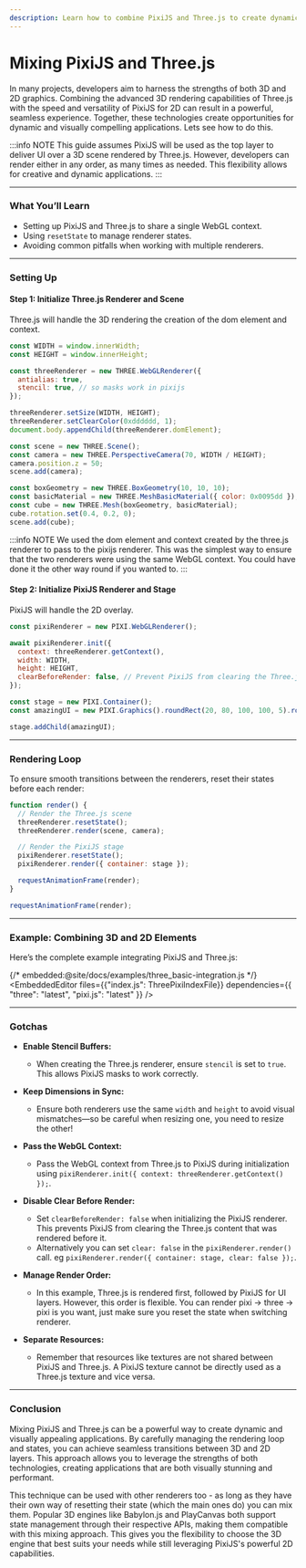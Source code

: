 ```yaml
---
description: Learn how to combine PixiJS and Three.js to create dynamic applications that leverage both 2D and 3D graphics.
---
```



# Mixing PixiJS and Three.js

In many projects, developers aim to harness the strengths of both 3D and 2D graphics. Combining the advanced 3D rendering capabilities of Three.js with the speed and versatility of PixiJS for 2D can result in a powerful, seamless experience. Together, these technologies create opportunities for dynamic and visually compelling applications. Lets see how to do this.

:::info NOTE
This guide assumes PixiJS will be used as the top layer to deliver UI over a 3D scene rendered by Three.js. However, developers can render either in any order, as many times as needed. This flexibility allows for creative and dynamic applications.
:::

---

### What You’ll Learn

- Setting up PixiJS and Three.js to share a single WebGL context.
- Using `resetState` to manage renderer states.
- Avoiding common pitfalls when working with multiple renderers.

---

### Setting Up

#### Step 1: Initialize Three.js Renderer and Scene

Three.js will handle the 3D rendering the creation of the dom element and context.

```javascript
const WIDTH = window.innerWidth;
const HEIGHT = window.innerHeight;

const threeRenderer = new THREE.WebGLRenderer({
  antialias: true,
  stencil: true, // so masks work in pixijs
});

threeRenderer.setSize(WIDTH, HEIGHT);
threeRenderer.setClearColor(0xdddddd, 1);
document.body.appendChild(threeRenderer.domElement);

const scene = new THREE.Scene();
const camera = new THREE.PerspectiveCamera(70, WIDTH / HEIGHT);
camera.position.z = 50;
scene.add(camera);

const boxGeometry = new THREE.BoxGeometry(10, 10, 10);
const basicMaterial = new THREE.MeshBasicMaterial({ color: 0x0095dd });
const cube = new THREE.Mesh(boxGeometry, basicMaterial);
cube.rotation.set(0.4, 0.2, 0);
scene.add(cube);
```

:::info NOTE
We used the dom element and context created by the three.js renderer to pass to the pixijs renderer.
This was the simplest way to ensure that the two renderers were using the same WebGL context. You could have done it the other way round
if you wanted to.
:::

#### Step 2: Initialize PixiJS Renderer and Stage

PixiJS will handle the 2D overlay.

```javascript
const pixiRenderer = new PIXI.WebGLRenderer();

await pixiRenderer.init({
  context: threeRenderer.getContext(),
  width: WIDTH,
  height: HEIGHT,
  clearBeforeRender: false, // Prevent PixiJS from clearing the Three.js render
});

const stage = new PIXI.Container();
const amazingUI = new PIXI.Graphics().roundRect(20, 80, 100, 100, 5).roundRect(220, 80, 100, 100, 5).fill(0xffff00);

stage.addChild(amazingUI);
```

---

### Rendering Loop

To ensure smooth transitions between the renderers, reset their states before each render:

```javascript
function render() {
  // Render the Three.js scene
  threeRenderer.resetState();
  threeRenderer.render(scene, camera);

  // Render the PixiJS stage
  pixiRenderer.resetState();
  pixiRenderer.render({ container: stage });

  requestAnimationFrame(render);
}

requestAnimationFrame(render);
```

---

### Example: Combining 3D and 2D Elements

Here’s the complete example integrating PixiJS and Three.js:

{/* embedded:@site/docs/examples/three_basic-integration.js */}
<EmbeddedEditor files={{"index.js": ThreePixiIndexFile}} dependencies={{ "three": "latest", "pixi.js": "latest" }} />
<br/>

---

### Gotchas

- **Enable Stencil Buffers:**

  - When creating the Three.js renderer, ensure `stencil` is set to `true`. This allows PixiJS masks to work correctly.

- **Keep Dimensions in Sync:**

  - Ensure both renderers use the same `width` and `height` to avoid visual mismatches—so be careful when resizing one, you need to resize the other!

- **Pass the WebGL Context:**

  - Pass the WebGL context from Three.js to PixiJS during initialization using `pixiRenderer.init({ context: threeRenderer.getContext() });`.

- **Disable Clear Before Render:**

  - Set `clearBeforeRender: false` when initializing the PixiJS renderer. This prevents PixiJS from clearing the Three.js content that was rendered before it.
  - Alternatively you can set `clear: false` in the `pixiRenderer.render()` call. eg `pixiRenderer.render({ container: stage, clear: false });`.

- **Manage Render Order:**

  - In this example, Three.js is rendered first, followed by PixiJS for UI layers. However, this order is flexible. You can render pixi -> three -> pixi is you want, just make sure you reset the state when switching renderer.

- **Separate Resources:**

  - Remember that resources like textures are not shared between PixiJS and Three.js. A PixiJS texture cannot be directly used as a Three.js texture and vice versa.

---

### Conclusion

Mixing PixiJS and Three.js can be a powerful way to create dynamic and visually appealing applications. By carefully managing the rendering loop and states, you can achieve seamless transitions between 3D and 2D layers. This approach allows you to leverage the strengths of both technologies, creating applications that are both visually stunning and performant.

This technique can be used with other renderers too - as long as they have their own way of resetting their state (which the main ones do) you can mix them. Popular 3D engines like Babylon.js and PlayCanvas both support state management through their respective APIs, making them compatible with this mixing approach. This gives you the flexibility to choose the 3D engine that best suits your needs while still leveraging PixiJS's powerful 2D capabilities.
